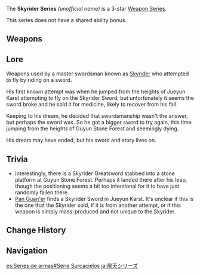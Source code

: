 {{Weapon Series Infobox
|rarity  = 3
|region  = Liyue
|naming  = Weapon name: Skyrider ''weapon''
|lore    = [[Skyrider]] and his attempts to fly by riding a sword
}}
The '''Skyrider Series''' ''(unofficial name)'' is a 3-star [[Weapon Series]].

This series does not have a shared ability bonus.

==Weapons==
{{Weapons by Category Table|type=Skyrider Series}}

==Lore==
Weapons used by a master swordsman known as [[Skyrider]] who attempted to fly by riding on a sword.

His first known attempt was when he jumped from the heights of Jueyun Karst attempting to fly on the Skyrider Sword, but unfortunately it seems the sword broke and he sold it for medicine, likely to recover from his fall.

Keeping to his dream, he decided that swordsmanship wasn't the answer, but perhaps the sword was. So he got a bigger sword to try again, this time jumping from the heights of Guyun Stone Forest and seemingly dying.

His dream may have ended, but his sword and story lives on.

==Trivia==
*Interestingly, there is a Skyrider Greatsword stabbed into a stone platform at Guyun Stone Forest. Perhaps it landed there after his leap, though the positioning seems a bit too intentional for it to have just randomly fallen there.
*[[Pan Guan'er]] finds a Skyrider Sword in Jueyun Karst. It's unclear if this is the one that the Skyrider sold, if it is from another attempt, or if this weapon is simply mass-produced and not unique to the Skyrider.

==Change History==
{{Change History|1.0}}

==Navigation==
{{Weapon Series Navbox}}

[[es:Series de armas#Serie Surcacielos]]
[[ja:飛天シリーズ]]
